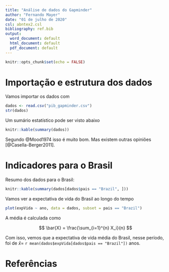 ```yaml
---
title: "Análise de dados do Gapminder"
author: "Fernando Mayer"
date: "01 de julho de 2020"
csl: abntex2.csl
bibliography: ref.bib
output:
  word_document: default
  html_document: default
  pdf_document: default
---
```


```r
knitr::opts_chunk$set(echo = FALSE)
```


# Importação e estrutura dos dados

Vamos importar os dados com 

```r
dados <- read.csv("pib_gapminder.csv")
str(dados)
```

Um sumário estatístico pode ser visto abaixo

```r
knitr::kable(summary(dados))
```

Segundo @Mood1974 isso é muito bom. Mas existem outras opiniões [@Casella-Berger2011].

# Indicadores para o Brasil

Resumo dos dados para o Brasil:

```r
knitr::kable(summary(dados[dados$pais == "Brazil", ]))
```

Vamos ver a expectativa de vida do Brasil ao longo do tempo

```r
plot(expVida ~ ano, data = dados, subset = pais == "Brazil")
```

A média é calculada como

$$
\bar{X} = \frac{\sum_{i=1}^{n} X_i}{n}
$$

Com isso, vemos que a expectativa de vida média do Brasil, nesse período,
foi de $\bar{x}=$ `r mean(dados$expVida[dados$pais == "Brazil"])` anos.

# Referências







